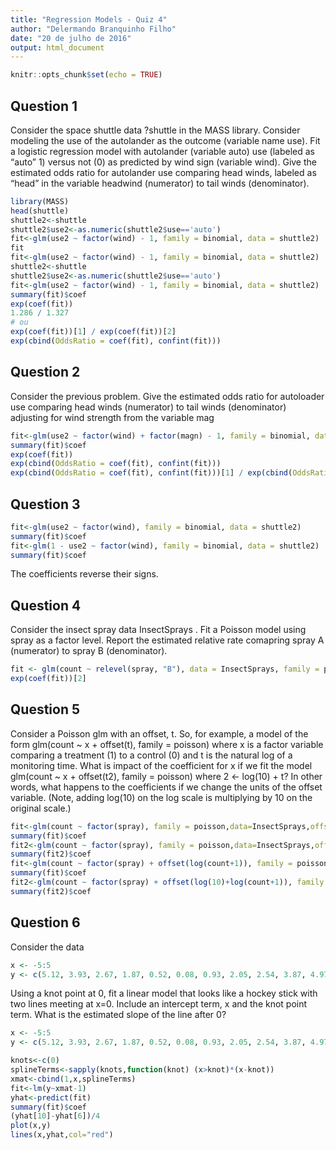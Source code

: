 ---
title: "Regression Models - Quiz 4"
author: "Delermando Branquinho Filho"
date: "20 de julho de 2016"
output: html_document
---


```{r setup, include=FALSE}
knitr::opts_chunk$set(echo = TRUE)
```

## Question 1

Consider the space shuttle data ?shuttle in the MASS library. Consider modeling the use of the autolander as the outcome (variable name use). Fit a logistic regression model with autolander (variable auto) use (labeled as "auto" 1) versus not (0) as predicted by wind sign (variable wind). Give the estimated odds ratio for autolander use comparing head winds, labeled as "head" in the variable headwind (numerator) to tail winds (denominator).


```{r}
library(MASS)
head(shuttle)
shuttle2<-shuttle
shuttle2$use2<-as.numeric(shuttle2$use=='auto')
fit<-glm(use2 ~ factor(wind) - 1, family = binomial, data = shuttle2)
fit
fit<-glm(use2 ~ factor(wind) - 1, family = binomial, data = shuttle2)
shuttle2<-shuttle
shuttle2$use2<-as.numeric(shuttle2$use=='auto')
fit<-glm(use2 ~ factor(wind) - 1, family = binomial, data = shuttle2)
summary(fit)$coef
exp(coef(fit))
1.286 / 1.327
# ou
exp(coef(fit))[1] / exp(coef(fit))[2]
exp(cbind(OddsRatio = coef(fit), confint(fit)))
```

## Question 2

Consider the previous problem. Give the estimated odds ratio for autoloader use comparing head winds (numerator) to tail winds (denominator) adjusting for wind strength from the variable mag

```{r}
fit<-glm(use2 ~ factor(wind) + factor(magn) - 1, family = binomial, data = shuttle2)
summary(fit)$coef
exp(coef(fit))
exp(cbind(OddsRatio = coef(fit), confint(fit)))
exp(cbind(OddsRatio = coef(fit), confint(fit)))[1] / exp(cbind(OddsRatio = coef(fit), confint(fit)))[2]
```

## Question 3


```{r}
fit<-glm(use2 ~ factor(wind), family = binomial, data = shuttle2)
summary(fit)$coef
fit<-glm(1 - use2 ~ factor(wind), family = binomial, data = shuttle2)
summary(fit)$coef
```

The coefficients reverse their signs. 

## Question 4

Consider the insect spray data InsectSprays . Fit a Poisson model using spray as a factor level. Report the estimated relative rate comapring spray A (numerator) to spray B (denominator).

```{r}
fit <- glm(count ~ relevel(spray, "B"), data = InsectSprays, family = poisson)
exp(coef(fit))[2]
```

## Question 5

Consider a Poisson glm with an offset, t. So, for example, a model of the form glm(count ~ x + offset(t), family = poisson) where x is a factor variable comparing a treatment (1) to a control (0) and t is the natural log of a monitoring time. What is impact of the coefficient for x if we fit the model glm(count ~ x + offset(t2), family = poisson) where 2 <- log(10) + t? In other words, what happens to the coefficients if we change the units of the offset variable. (Note, adding log(10) on the log scale is multiplying by 10 on the original scale.)


```{r}
fit<-glm(count ~ factor(spray), family = poisson,data=InsectSprays,offset = log(count + 1))
summary(fit)$coef
fit2<-glm(count ~ factor(spray), family = poisson,data=InsectSprays,offset = log(10)+log(count+1))
summary(fit2)$coef
fit<-glm(count ~ factor(spray) + offset(log(count+1)), family = poisson,data=InsectSprays)
summary(fit)$coef
fit2<-glm(count ~ factor(spray) + offset(log(10)+log(count+1)), family = poisson,data=InsectSprays)
summary(fit2)$coef

```


## Question 6

Consider the data

```{r}
x <- -5:5
y <- c(5.12, 3.93, 2.67, 1.87, 0.52, 0.08, 0.93, 2.05, 2.54, 3.87, 4.97)
```

Using a knot point at 0, fit a linear model that looks like a hockey stick with two lines meeting at x=0. Include an intercept term, x and the knot point term. What is the estimated slope of the line after 0?

```{r}
x <- -5:5
y <- c(5.12, 3.93, 2.67, 1.87, 0.52, 0.08, 0.93, 2.05, 2.54, 3.87, 4.97)

knots<-c(0)
splineTerms<-sapply(knots,function(knot) (x>knot)*(x-knot))
xmat<-cbind(1,x,splineTerms)
fit<-lm(y~xmat-1)
yhat<-predict(fit)
summary(fit)$coef
(yhat[10]-yhat[6])/4
plot(x,y)
lines(x,yhat,col="red")
```

